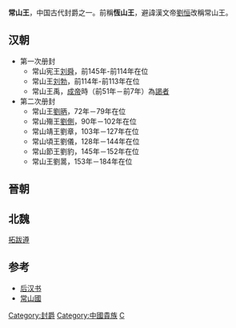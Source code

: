 '''常山王'''，中国古代封爵之一。前稱'''恆山王'''，避諱漢文帝[[劉恒|劉恒]]改稱常山王。

==汉朝==
*第一次册封 
**常山宪王[[刘舜|刘舜]]，前145年-前114年在位 
**常山王[[劉勃_(常山王)|刘勃]]，前114年-前113年在位
**常山王禹，[[汉成帝|成帝]]時（前51年－前7年）為[[謁者|謁者]]
*第二次册封
**常山王[[劉昞|劉昞]]，72年－79年在位
**常山殤王[[劉側|劉側]]，90年－102年在位
**常山靖王劉章，103年－127年在位
**常山頃王劉儀，128年－144年在位
**常山節王劉豹，145年－152年在位
**常山王劉暠，153年－184年在位

==晉朝==
{{main|晉朝藩王列表}}

==北魏==
[[拓跋遵|拓跋遵]]

==参考==
*[[后汉书|后汉书]]
*[[常山國|常山國]]

[[Category:封爵|Category:封爵]]
[[Category:中國貴族|Category:中國貴族]]
[[Category:汉朝诸侯王封号|C]]
{{disambig|Cat=三字封號消歧義}}